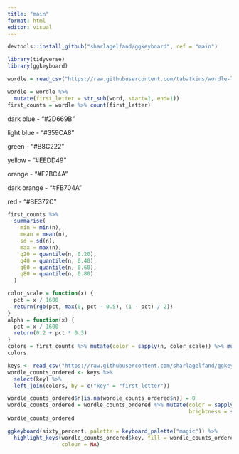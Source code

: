 ```yaml
---
title: "main"
format: html
editor: visual
---
```


```r
devtools::install_github("sharlagelfand/ggkeyboard", ref = "main")
```

```r
library(tidyverse)
library(ggkeyboard)
```

```r
wordle = read_csv("https://raw.githubusercontent.com/tabatkins/wordle-list/main/words", col_names="word")

wordle = wordle %>% 
  mutate(first_letter = str_sub(word, start=1, end=1))
first_counts = wordle %>% count(first_letter)
```

dark blue - "#2D669B"

light blue - "#359CA8"

green - "#B8C222"

yellow - "#EEDD49"

orange - "#F2BC4A"

dark orange - "#FB704A"

red - "#BE372C"

```r
first_counts %>%
  summarise(
    min = min(n),
    mean = mean(n),
    sd = sd(n),
    max = max(n),
    q20 = quantile(n, 0.20),
    q40 = quantile(n, 0.40),
    q60 = quantile(n, 0.60),
    q80 = quantile(n, 0.80)
  )
```

```r
color_scale = function(x) {
  pct = x / 1600
  return(rgb(pct, max(0, pct - 0.5), (1 - pct) / 2))
}
alpha = function(x) {
  pct = x / 1600
  return(0.2 + pct * 0.3)
}
colors = first_counts %>% mutate(color = sapply(n, color_scale)) %>% mutate(first_letter = sapply(first_letter, toupper))
colors
```

```r
keys <- read_csv("https://raw.githubusercontent.com/sharlagelfand/ggkeyboard/061f0d9084d76d576200e81439311983e1d50d93/data-raw/sixty_percent.csv")
wordle_counts_ordered <- keys %>% 
  select(key) %>%
  left_join(colors, by = c("key" = "first_letter"))

wordle_counts_ordered$n[is.na(wordle_counts_ordered$n)] = 0
wordle_counts_ordered = wordle_counts_ordered %>% mutate(color = sapply(n, color_scale),
                                                         brightness = sapply(n, alpha))
wordle_counts_ordered
```

```r
ggkeyboard(sixty_percent, palette = keyboard_palette("magic")) %>%
  highlight_keys(wordle_counts_ordered$key, fill = wordle_counts_ordered$color, alpha = wordle_counts_ordered$brightness,
                 colour = NA)
```

```r

```
